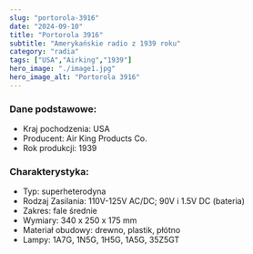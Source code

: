 ```yaml
---
slug: "portorola-3916"
date: "2024-09-10"
title: "Portorola 3916"
subtitle: "Amerykańskie radio z 1939 roku"
category: "radia"
tags: ["USA","Airking","1939"]
hero_image: "./image1.jpg"
hero_image_alt: "Portorola 3916"
---
```


### Dane podstawowe:

- Kraj pochodzenia: USA
- Producent: Air King Products Co.
- Rok produkcji: 1939

### Charakterystyka:

- Typ: superheterodyna
- Rodzaj Zasilania: 110V-125V AC/DC; 90V i 1.5V DC (bateria)
- Zakres: fale średnie
- Wymiary: 340 x 250 x 175 mm
- Materiał obudowy: drewno, plastik, płótno
- Lampy: 1A7G, 1N5G, 1H5G, 1A5G, 35Z5GT
